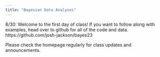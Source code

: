```yaml
---
title: "Bayesian Data Analyses"
---
```


8/30: Welcome to the first day of class! If you want to follow along with examples, head over to github for all of the code and data. https://github.com/josh-jackson/bayes23

Please check the homepage regularly for class updates and announcements.
